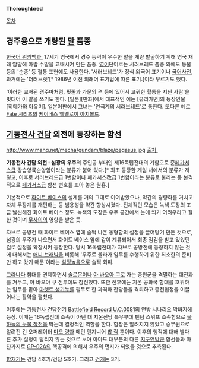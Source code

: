'''Thoroughbred'''

[[목차]]

== 경주용으로 개량된 [[말]] 품종 ==
[http://ko.wikipedia.org/wiki/%EC%84%9C%EB%9F%AC%EB%B8%8C%EB%A0%88%EB%93%9C 한국어 위키백과.] 
17세기 영국에서 경주 능력이 우수한 말을 개량 발굴하기 위해 영국 재래 암말에 아랍 수말을 교배시켜 만든 품종. [http://endic.naver.com/enkrEntry.nhn?entryId=762aa45d50e54e4eb080ade8428d22d2&query=%EC%84%9C%EB%9F%AC%EB%B8%8C%EB%A0%88%EB%93%9C 영어]단어로는 서러브레드 품종 외에도 동물 등의 '순종' 등 혈통 표현에도 사용한다. '서러브레드'가 정식 외국어 표기이나 [http://krdic.naver.com/detail.nhn?docid=20762400#FGN31020 국어사전], 과거에는 '더러브렛'[* 1986년 이전 외래어 표기법에 따른 표기.]이라 부르기도 했다.

'이러한 교배된 경주마처럼, 핏줄과 가문의 격 등에 있어서 고귀한 혈통을 지닌 사람'을 빗대어 이 말을 쓰기도 한다. [일본][만화]에서 대표적인 예는 [유리가면]의 등장인물 [히메가와 아유미]. 일본어판에서 그녀는 '연극계의 서러브레드'로 통한다. 또다른 예로 [[Fate 시리즈]]의 [[케이네스 엘멜로이 아치볼드]].


== [[기동전사 건담]] 외전에 등장하는 함선 ==
http://www.mahq.net/mecha/gundam/blaze/pegasus.jpg [http://www.mahq.net/mecha/gundam/blaze/pegasus.htm 출처.]

'''기동전사 건담 외전 : 섬광의 우주'''의 주인공 부대인 제16독립전대의 기함으로 준[[페가서스급]] 강습양륙순양함이라는 분류가 붙어 있다.[* 최초 등장한 게임 내에서의 분류가 저렇고, 이후로 서러브레드급 1번함이나 페가서스改급 1번함이라는 분류로 불리는 등 본격적으로 [[페가서스급]] 함선 번호를 꼬아 놓은 원흉.]

기본적으로 [[화이트 베이스]]의 설계를 거의 그대로 이어받았으나, 약간의 경량화를 거치고 자체 무장계를 개편하는 등 범용성을 약간 향상시켰다. 전체적인 모습은 녹색 도장의 조금 날씬해진 화이트 베이스 정도. 녹색의 도장은 우주 공간에서 눈에 띄기 어려우라고 칠한 것이며 [[무사이]]의 영향을 받은 듯.

자브로 공방전 때 화이트 베이스 옆에 슬쩍 나온 동형함의 설정을 끌어당겨 만든 것으로, 섬광의 우주가 나오면서 화이트 베이스 옆에 같이 계류되어서 최종 점검을 받고 있었던 걸로 설정을 확장시켜 등장한다. 당시 16독립전대가 자브로 공방전에 등장하지 않는 것에 대해서는 [[애니 브래빅]]을 비롯해 '우주로 올라가 임무를 수행하기 위한 최소한의 준비만 하고 갔기 때문'이라는 [[설정놀음]]으로 슬쩍 회피.

[[그라나다]] 함대를 견제하면서 [[솔로몬]]이나 [[아 바오아 쿠]]로 가는 증원군을 격멸하는 대전과를 거두고, 아 바오아 쿠 전투에도 참전했다. 또한 전후에는 지온 공화국 함대를 호위하는 임무를 맡아 [[마렛트 생기누]]를 필두로 한 과격파 잔당들을 격퇴하고 종전협정을 이끌어내는 활약을 펼쳤다. 

이후에는 [[기동전사 건담전기 Battlefield Record U.C.0081]]의 연방 시나리오 막바지에 등장. 이때는 16독립전대 소속이 아닌 대 지온잔당 특무부대 팬텀 스위프 소속함으로 [[물하늘의 눈물 작전]]을 막는데 결정적인 역할을 한다. 함장은 알려지지 않았고 승무원으로 알려진 건 오퍼레이터 [[마오 량]]과 메인 엔지니어 [[밥 락]] 뿐이다. 이후의 행적에 대해 별다른 추가 설정이 달리지 않는 것으로 보아 아마도 대부분의 다른 [[지구연방군]] 함선들과 마찬가지로 [[GP-02A]]의 핵공격에 의해서 우주의 먼지가 되었을 것으로 추측된다.

[[함재기]]는 건담 4호기/건담 5호기. 그리고 [[건캐논]] 3기.
